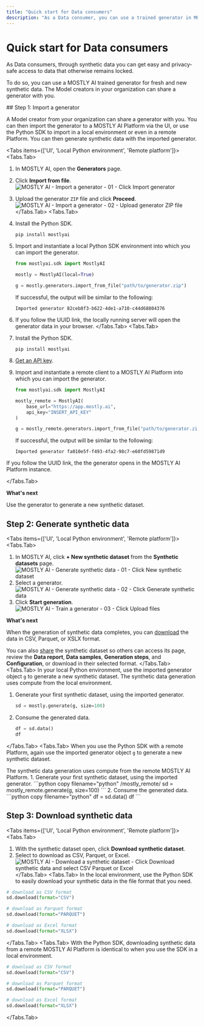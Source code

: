 ```yaml
---
title: "Quick start for Data consumers"
description: "As a Data consumer, you can use a trained generator in MOSTLY AI to generate new synthetic data. Use the new data for analysis, downstream machine learning (ML) tasks, or share it with others."
---
```



# Quick start for Data consumers

As Data consumers, through synthetic data you can get easy and privacy-safe access to data that otherwise remains locked.

To do so, you can use a MOSTLY AI trained generator for fresh and new synthetic data. The Model creators in your organization can share a generator with you.

<Steps>
## Step 1: Import a generator

A Model creator from your organization can share a generator with you. You can then import the generator to a MOSTLY AI Platform via the UI, or use the Python SDK to import in a local environment or even in a remote Platform. You can then generate synthetic data with the imported generator.

<Tabs items={['UI', 'Local Python environment', 'Remote platform']}>
<Tabs.Tab>
1. In MOSTLY AI, open the **Generators** page.
2. Click **Import from file**.
    <Image
        src="/docs/docimages/quickstart/data-consumers/import-generator-01-click-import.webp"
        alt="MOSTLY AI - Import a generator - 01 - Click Import generator"
        width={800}
        height={150}
    />
3. Upload the generator `ZIP` file and click **Proceed**.
    <Image
        src="/docs/docimages/quickstart/data-consumers/import-generator-02-upload-generator-zip.webp"
        alt="MOSTLY AI - Import a generator - 02 - Upload generator ZIP file"
        width={800}
        height={150}
    />
</Tabs.Tab>
<Tabs.Tab>
1. Install the Python SDK.
    ```shell copy filename="shell"
    pip install mostlyai
    ```
2. Import and instantiate a local Python SDK environment into which you can import the generator.
    ```python copy filename="python" {3}
    from mostlyai.sdk import MostlyAI

    mostly = MostlyAI(local=True)

    g = mostly.generators.import_from_file("path/to/generator.zip")
    ```
    If successful, the output will be similar to the following:
    ```shell
    Imported generator 82ceb8f3-b622-4de1-a710-c44d68804376
    ```
3. If you follow the UUID link, the locally running server will open the generator data in your browser.
</Tabs.Tab>
<Tabs.Tab>

1. Install the Python SDK.
    ```shell copy filename="shell"
    pip install mostlyai
    ```
2. [Get an API key](/python-sdk#get-an-api-key).
3. Import and instantiate a remote client to a MOSTLY AI Platform into which you can import the generator.
    ```python copy filename="python" {3-6}
    from mostlyai.sdk import MostlyAI

    mostly_remote = MostlyAI(
        base_url="https://app.mostly.ai",
        api_key="INSERT_API_KEY"
    )

    g = mostly_remote.generators.import_from_file("path/to/generator.zip")
    ```
    If successful, the output will be similar to the following:
    ```shell
    Imported generator fa010e5f-f493-4fa2-98c7-e60fd59871d9
    ```

If you follow the UUID link, the the generator opens in the MOSTLY AI Platform instance.

</Tabs.Tab>
</Tabs>

**What's next**

Use the generator to generate a new synthetic dataset.

## Step 2: Generate synthetic data

<Tabs items={['UI', 'Local Python environment', 'Remote platform']}>
<Tabs.Tab>
1. In MOSTLY AI, click **+ New synthetic dataset** from the **Synthetic datasets** page.
    <Image 
        src="/docs/docimages/quickstart/data-consumers/generate-sd-01-click-new-synthetic-dataset.webp" 
        alt="MOSTLY AI - Generate synthetic data - 01 - Click New synthetic dataset" 
        width={800} 
        height={150}
    />
2. Select a generator.
    <Image 
        src="/docs/docimages/quickstart/data-consumers/generate-sd-02-select-generator.webp" 
        alt="MOSTLY AI - Generate synthetic data - 02 - Click Generate synthetic data" 
        width={800} 
        height={150}
    />
3. Click **Start generation**.
    <Image 
        src="/docs/docimages/quickstart/data-consumers/generate-sd-03-synthetic-dataset-click-start-generation.webp" 
        alt="MOSTLY AI - Train a generator - 03 - Click Upload files" 
        width={800} 
        height={150}
    />

**What's next**

When the generation of synthetic data completes, you can [download](/quick-start/data-consumers#step-2-download-synthetic-data) the data in CSV, Parquet, or XSLX format.

You can also [share](/quick-start/data-consumers#step-3-share-your-synthetic-dataset) the synthetic dataset so others can access its page, review the **Data report**, **Data samples**, **Generation steps**, and **Configuration**, or download in their selected format.
</Tabs.Tab>
<Tabs.Tab>
In your local Python environment, use the imported generator object `g` to generate a new synthetic dataset.
<CustomCallout>
The synthetic data generation uses compute from the local environment.
</CustomCallout>

1. Generate your first synthetic dataset, using the imported generator.
    ```python copy filename="python"
    sd = mostly.generate(g, size=100)
    ```
2. Consume the generated data.
    ```python copy filename="python"
    df = sd.data()
    df
    ```
</Tabs.Tab>
<Tabs.Tab>
When you use the Python SDK with a remote Platform, again use the imported generator object `g` to generate a new synthetic dataset.

<CustomCallout>
The synthetic data generation uses compute from the remote MOSTLY AI Platform.
</CustomCallout>
1. Generate your first synthetic dataset, using the imported generator.
    ```python copy filename="python" /mostly_remote/
    sd = mostly_remote.generate(g, size=100)
    ```
2. Consume the generated data.
    ```python copy filename="python"
    df = sd.data()
    df
    ```
</Tabs.Tab>
</Tabs>

## Step 3: Download synthetic data

<Tabs items={['UI', 'Local Python environment', 'Remote platform']}>
<Tabs.Tab>
1. With the synthetic dataset open, click **Download synthetic dataset**.
2. Select to download as CSV, Parquet, or Excel.
    <Image 
        src="/docs/docimages/quickstart/data-consumers/download-sd-01-click-download-synthetic-data-select-format.webp" 
        alt="MOSTLY AI - Download a synthetic dataset - Click Download synthetic data and select CSV Parquet or Excel" 
        width={800} 
        height={150}
    />
</Tabs.Tab>
<Tabs.Tab>
In the local environment, use the Python SDK to easily download your synthetic data in the file format that you need.
```python copy filename="python"
# download as CSV format
sd.download(format="CSV")

# download as Parquet format
sd.download(format="PARQUET")

# download as Excel format
sd.download(format="XLSX")
```
</Tabs.Tab>
<Tabs.Tab>
With the Python SDK, downloading synthetic data from a remote MOSTLY AI Platform is identical to when you use the SDK in a local environment.
```python copy filename="python"
# download as CSV format
sd.download(format="CSV")

# download as Parquet format
sd.download(format="PARQUET")

# download as Excel format
sd.download(format="XLSX")
```
</Tabs.Tab>
</Tabs>

</Steps>